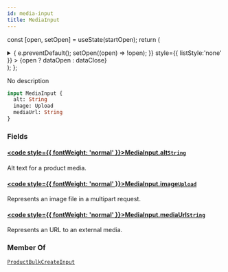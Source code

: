 ```yaml
---
id: media-input
title: MediaInput
---
```






const [open, setOpen] = useState(startOpen);
return (
<details {...(open ? { open: true } : {})} className="details" style={{ border:'none', boxShadow:'none', background:'var(--ifm-background-color)' }}>
<summary
onClick={(e) => {
e.preventDefault();
setOpen((open) => !open);
}}
style={{ listStyle:'none' }} >
{open ? dataOpen : dataClose}
</summary>
{open && children}
</details>
);
};

No description

```graphql
input MediaInput {
  alt: String
  image: Upload
  mediaUrl: String
}
```

### Fields

#### [<code style={{ fontWeight: 'normal' }}>MediaInput.<b>alt</b></code>](#)<Bullet />[`String`](../../../api-reference/miscellaneous/scalars/string.mdx) <Badge class="badge badge--secondary" text="scalar"/> <Badge class="badge badge--secondary" text="miscellaneous"/>

Alt text for a product media.

#### [<code style={{ fontWeight: 'normal' }}>MediaInput.<b>image</b></code>](#)<Bullet />[`Upload`](../../../api-reference/miscellaneous/scalars/upload.mdx) <Badge class="badge badge--secondary" text="scalar"/> <Badge class="badge badge--secondary" text="miscellaneous"/>

Represents an image file in a multipart request.

#### [<code style={{ fontWeight: 'normal' }}>MediaInput.<b>mediaUrl</b></code>](#)<Bullet />[`String`](../../../api-reference/miscellaneous/scalars/string.mdx) <Badge class="badge badge--secondary" text="scalar"/> <Badge class="badge badge--secondary" text="miscellaneous"/>

Represents an URL to an external media.

### Member Of

[`ProductBulkCreateInput`](../../../api-reference/products/inputs/product-bulk-create-input.mdx) <Badge class="badge badge--secondary" text="input"/>
